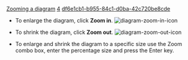 [[Property:title|Zooming a diagram]]
[[Property:weight|4]]
[[Property:uuid|df6e1cb1-b955-84c1-d0ba-42c720be8cde]]
* To enlarge the diagram, click '''Zoom in'''.  [[Image:diagram-zoom-in-icon]]  <br/>

* To shrink the diagram, click '''Zoom out'''.  [[Image:diagram-zoom-out-icon]]  <br/>

*  To enlarge and shrink the diagram to a specific size use the Zoom combo box, enter the percentage size and press the Enter key. 




